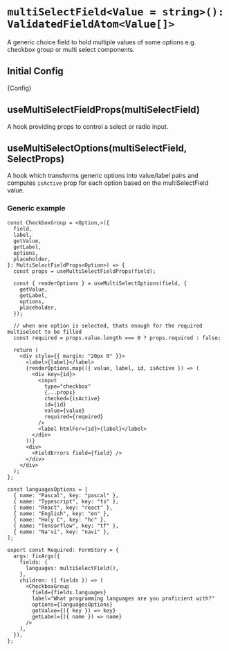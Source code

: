 
<Meta title="fields/multiSelectField" of={MultiSelectFieldStories} />

# `multiSelectField<Value = string>(): ValidatedFieldAtom<Value[]>`

A generic choice field to hold multiple values of some options e.g. checkbox group or multi select components.

## Initial Config

<Markdown>{Config}</Markdown>

## useMultiSelectFieldProps(multiSelectField)

A hook providing props to control a select or radio input.

## useMultiSelectOptions(multiSelectField, SelectProps)

A hook which transforms generic options into value/label pairs and computes `isActive` prop for each option based on the multiSelectField value.

### Generic example

```tsx
const CheckboxGroup = <Option,>({
  field,
  label,
  getValue,
  getLabel,
  options,
  placeholder,
}: MultiSelectFieldProps<Option>) => {
  const props = useMultiSelectFieldProps(field);

  const { renderOptions } = useMultiSelectOptions(field, {
    getValue,
    getLabel,
    options,
    placeholder,
  });

  // when one option is selected, thats enough for the required multiselect to be filled
  const required = props.value.length === 0 ? props.required : false;

  return (
    <div style={{ margin: "20px 0" }}>
      <label>{label}</label>
      {renderOptions.map(({ value, label, id, isActive }) => (
        <div key={id}>
          <input
            type="checkbox"
            {...props}
            checked={isActive}
            id={id}
            value={value}
            required={required}
          />
          <label htmlFor={id}>{label}</label>
        </div>
      ))}
      <div>
        <FieldErrors field={field} />
      </div>
    </div>
  );
};

const languagesOptions = [
  { name: "Pascal", key: "pascal" },
  { name: "Typescript", key: "ts" },
  { name: "React", key: "react" },
  { name: "English", key: "en" },
  { name: "Holy C", key: "hc" },
  { name: "Tensorflow", key: "tf" },
  { name: "Na'vi", key: "navi" },
];

export const Required: FormStory = {
  args: fixArgs({
    fields: {
      languages: multiSelectField(),
    },
    children: ({ fields }) => (
      <CheckboxGroup
        field={fields.languages}
        label="What programming languages are you proficient with?"
        options={languagesOptions}
        getValue={({ key }) => key}
        getLabel={({ name }) => name}
      />
    ),
  }),
};
```

<Stories />
